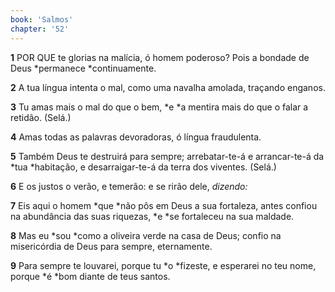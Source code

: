 ```yaml
---
book: 'Salmos'
chapter: '52'
---
```


**1** POR QUE te glorias na malícia, ó homem poderoso? Pois a bondade de Deus *permanece *continuamente.

**2** A tua língua intenta o mal, como uma navalha amolada, traçando enganos.

**3** Tu amas mais o mal do que o bem, *e *a mentira mais do que o falar a retidão. (Selá.)

**4** Amas todas as palavras devoradoras, ó língua fraudulenta.

**5** Também Deus te destruirá para sempre; arrebatar-te-á e arrancar-te-á da *tua *habitação, e desarraigar-te-á da terra dos viventes. (Selá.)

**6** E os justos o verão, e temerão: e se rirão dele, _dizendo:_

**7** Eis aqui o homem *que *não pôs em Deus a sua fortaleza, antes confiou na abundância das suas riquezas, *e *se fortaleceu na sua maldade.

**8** Mas eu *sou *como a oliveira verde na casa de Deus; confio na misericórdia de Deus para sempre, eternamente.

**9** Para sempre te louvarei, porque tu *o *fizeste, e esperarei no teu nome, porque *é *bom diante de teus santos.
